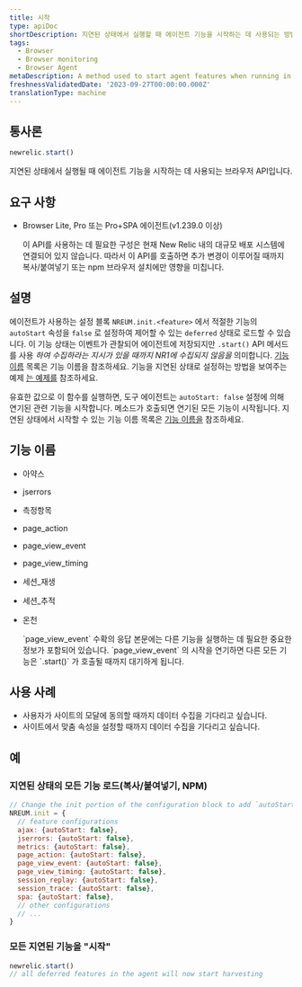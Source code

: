 ```yaml
---
title: 시작
type: apiDoc
shortDescription: 지연된 상태에서 실행할 때 에이전트 기능을 시작하는 데 사용되는 방법
tags:
  - Browser
  - Browser monitoring
  - Browser Agent
metaDescription: A method used to start agent features when running in a deferred state
freshnessValidatedDate: '2023-09-27T00:00:00.000Z'
translationType: machine
---
```


## 통사론

```js
newrelic.start()
```

지연된 상태에서 실행될 때 에이전트 기능을 시작하는 데 사용되는 브라우저 API입니다.

## 요구 사항

* Browser Lite, Pro 또는 Pro+SPA 에이전트(v1.239.0 이상)

  <Callout variant="important">
    이 API를 사용하는 데 필요한 구성은 현재 New Relic 내의 대규모 배포 시스템에 연결되어 있지 않습니다. 따라서 이 API를 호출하면 추가 변경이 이루어질 때까지 복사/붙여넣기 또는 npm 브라우저 설치에만 영향을 미칩니다.
  </Callout>

## 설명

에이전트가 사용하는 설정 블록 `NREUM.init.<feature>` 에서 적절한 기능의 `autoStart` 속성을 `false` 로 설정하여 제어할 수 있는 `deferred` 상태로 로드할 수 있습니다. 이 기능 상태는 이벤트가 관찰되어 에이전트에 저장되지만 `.start()` API 메서드를 사용 _하여 수집하라는 지시가 있을 때까지 NR1에 수집되지 않음을_ 의미합니다. [기능 이름](#feature-names) 목록은 기능 이름을 참조하세요. 기능을 지연된 상태로 설정하는 방법을 보여주는 예제 [는 예제를](#examples) 참조하세요.

유효한 값으로 이 함수를 실행하면, 도구 에이전트는 `autoStart: false` 설정에 의해 연기된 관련 기능을 시작합니다. 메소드가 호출되면 연기된 모든 기능이 시작됩니다. 지연된 상태에서 시작할 수 있는 기능 이름 목록은 [기능 이름을](#feature-names) 참조하세요.

## 기능 이름

* 아약스

* jserrors

* 측정항목

* page_action

* page_view_event

* page_view_timing

* 세션\_재생

* 세션\_추적

* 온천

  <Callout variant="important">
    `page_view_event` 수확의 응답 본문에는 다른 기능을 실행하는 데 필요한 중요한 정보가 포함되어 있습니다. `page_view_event` 의 시작을 연기하면 다른 모든 기능은 `.start()` 가 호출될 때까지 대기하게 됩니다.
  </Callout>

## 사용 사례

* 사용자가 사이트의 모달에 동의할 때까지 데이터 수집을 기다리고 싶습니다.
* 사이트에서 맞춤 속성을 설정할 때까지 데이터 수집을 기다리고 싶습니다.

## 예

### 지연된 상태의 모든 기능 로드(복사/붙여넣기, NPM)

```js
// Change the init portion of the configuration block to add `autoStart: false` to any features desired to load in a deferred state
NREUM.init = {
  // feature configurations
  ajax: {autoStart: false},
  jserrors: {autoStart: false},
  metrics: {autoStart: false},
  page_action: {autoStart: false},
  page_view_event: {autoStart: false},
  page_view_timing: {autoStart: false},
  session_replay: {autoStart: false},
  session_trace: {autoStart: false},
  spa: {autoStart: false},
  // other configurations
  // ...
}
```

### 모든 지연된 기능을 "시작"

```js
newrelic.start()
// all deferred features in the agent will now start harvesting
```